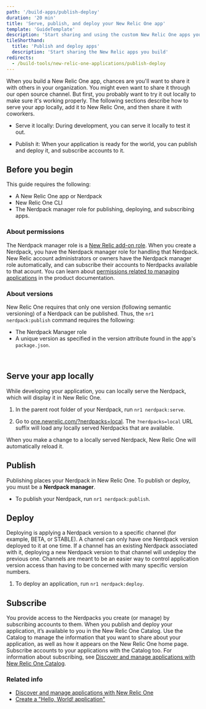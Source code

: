 ```yaml
---
path: '/build-apps/publish-deploy'
duration: '20 min'
title: 'Serve, publish, and deploy your New Relic One app'
template: 'GuideTemplate'
description: 'Start sharing and using the custom New Relic One apps you build.'
tileShorthand:
  title: 'Publish and deploy apps'
  description: 'Start sharing the New Relic apps you build'
redirects:
  - /build-tools/new-relic-one-applications/publish-deploy
---
```


<Intro>

When you build a New Relic One app, chances are you'll want to share it with others in your organization. You might even want to share it through our open source channel. But first, you probably want to try it out locally to make sure it's working properly. The following sections describe how to serve your app locally, add it to New Relic One, and then share it with coworkers. 

-   Serve it locally: During development, you can serve it locally to test it out.
    
-   Publish it: When your application is ready for the world, you can publish and deploy it, and subscribe accounts to it.


</Intro>

## Before you begin

This guide requires the following:

- A New Relic One app or Nerdpack
- New Relic One CLI 
- The Nerdpack manager role for publishing, deploying, and subscribing apps. 

### About permissions

The Nerdpack manager role is a [New Relic add-on role](https://docs.newrelic.com/docs/accounts/accounts/roles-permissions/add-roles-permissions). When you create a Nerdpack, you have the Nerdpack manager role for handling that Nerdpack. New Relic account administrators or owners have the Nerdpack manager role automatically, and can subscribe their accounts to Nerdpacks available to that acount. You can learn about [permissions related to managing applications](https://docs.newrelic.com/docs/new-relic-one/use-new-relic-one/build-new-relic-one/discover-manage-applications-new-relic-one-catalog#permission_for_managing_applications) in the product documentation.

### About versions

New Relic One requires that only one version (following semantic versioning) of a Nerdpack can be published. Thus, the `nr1 nerdpack:publish` command requires the following:

- The Nerdpack Manager role
- A unique version as specified in the version attribute found in the app's `package.json`.

<br/>

<Steps>

<Step>

## Serve your app locally

While developing your application, you can locally serve the Nerdpack, which will display it in New Relic One. 


1.  In the parent root folder of your Nerdpack, run `nr1 nerdpack:serve`.  
    
2.  Go to [one.newrelic.com/?nerdpacks=local](http://one.newrelic.com/?nerdpack=local). The  `?nerdpacks=local`  URL suffix will load any locally served Nerdpacks that are available.
    

When you make a change to a locally served Nerdpack, New Relic One will automatically reload it.


</Step>

<Step>

## Publish

Publishing places your Nerdpack in New Relic One. To publish or deploy, you must be a **Nerdpack manager**.

- To publish your Nerdpack, run `nr1 nerdpack:publish`.


</Step>

<Step>

## Deploy

Deploying is applying a Nerdpack version to a specific channel (for example, BETA, or STABLE). A channel can only have one Nerdpack version deployed to it at one time. If a channel has an existing Nerdpack associated with it, deploying a new Nerdpack version to that channel will undeploy the previous one. Channels are meant to be an easier way to control application version access than having to be concerned with many specific version numbers.

1. To deploy an application, run `nr1 nerdpack:deploy`. 


</Step>

<Step>

## Subscribe

You provide access to the Nerdpacks you create (or manage) by subscribing accounts to them. When you publish and deploy your application, it’s available to you in the New Relic One Catalog. Use the Catalog to manage the information that you want to share about your application, as well as how it appears on the New Relic One home page. Subscribe accounts to your applications with the Catalog too. For information about subscribing, see [Discover and manage applications with New Relic One Catalog](https://docs.newrelic.com/docs/new-relic-one/use-new-relic-one/build-new-relic-one/discover-manage-applications-new-relic-one-catalog).

</Step>

</Steps> 


### Related info

- [Discover and manage applications with New Relic One](https://docs.newrelic.com/docs/new-relic-one/use-new-relic-one/build-new-relic-one/discover-manage-applications-new-relic-one-catalog)
- [Create a "Hello, World! application"](/build-apps/build-hello-world-app)
